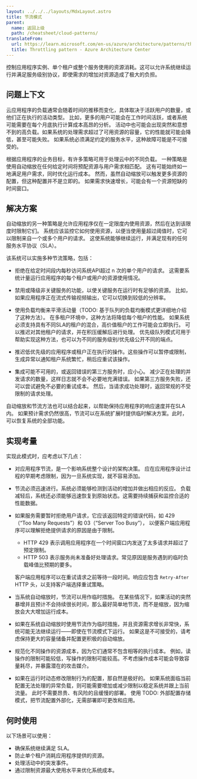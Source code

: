 ```yaml
---
layout: ../../../layouts/MdxLayout.astro
title: 节流模式
parent:
  name: 返回上级
  path: /cheatsheet/cloud-patterns/
translateFrom:
  url: https://learn.microsoft.com/en-us/azure/architecture/patterns/throttling
  title: Throttling pattern - Azure Architecture Center
---
```


控制应用程序实例、单个租户或整个服务使用的资源消耗。这可以允许系统继续运行并满足服务级别协议，即使需求的增加对资源造成了极大的负担。

## 问题上下文

云应用程序的负载通常会随着时间的推移而变化，具体取决于活跃用户的数量，或他们正在执行的活动类型。
比如，更多的用户可能会在工作时间活跃，或者系统可能需要在每个月底执行计算成本高昂的分析。
活动中也可能会出现突然和意想不到的高负载。如果系统的处理需求超过了可用资源的容量，它的性能就可能会降低，甚至可能失败。
如果系统必须满足约定的服务水平，这种故障可能是不可接受的。


根据应用程序的业务目标，有许多策略可用于处理云中的不同负载。
一种策略是使用自动缩放在任何给定时间将预配资源与用户需求相匹配。
这有可能始终如一地满足用户需求，同时优化运行成本。
然而，虽然自动缩放可以触发更多资源的配置，但这种配置并不是立即的。
如果需求快速增长，可能会有一个资源短缺的时间窗口。

## 解决方案

自动缩放的另一种策略是允许应用程序仅在一定限度内使用资源，然后在达到该限度时限制它们。
系统应该监控它如何使用资源，以便当使用量超过阈值时，它可以限制来自一个或多个用户的请求。
这使系统能够继续运行，并满足现有的任何服务水平协议（SLA）。


该系统可以实施多种节流策略，包括：

- 拒绝在给定时间段内每秒访问系统API超过 n 次的单个用户的请求。
  这需要系统计量运行应用程序的每个租户或用户的资源使用情况。

- 禁用或降级非关键服务的功能，以使关键服务在运行时有足够的资源。
  比如，如果应用程序正在流式传输视频输出，它可以切换到较低的分辨率。

- 使用负载均衡来平滑活动量（TODO: 基于队列的负载均衡模式更详细地介绍了这种方法）。
  在多租户环境中，这种方法将降低每个租户的性能。
  如果系统必须支持具有不同SLA的租户的混合，高价值租户的工作可能会立即执行。
  可以推迟对其他租户的请求，并在积压缓解后进行处理。
  优先级队列模式可用于帮助实现这种方法，也可以为不同的服务级别/优先级公开不同的端点。

- 推迟低优先级的应用程序或租户正在执行的操作。这些操作可以暂停或限制，生成异常以通知租户系统繁忙，稍后应重试该操作。

- 集成可能不可用的，或返回错误的第三方服务时，应小心。
  减少正在处理的并发请求的数量，这样日志就不会不必要地充满错误。
  如果第三方服务失败，还可以尝试避免不必要的重试成本。
  然后，当请求成功处理时，返回常规的不受限制的请求处理。

自动缩放和节流方法也可以结合起来，以帮助保持应用程序的响应速度并在SLA内。
如果预计需求仍然很高，节流可以在系统扩展时提供临时解决方案。此时，可以恢复系统的全部功能。

## 实现考量

实现此模式时，应考虑以下几点：

- 对应用程序节流，是一个影响系统整个设计的架构决策。
  应在应用程序设计过程的早期考虑限制，因为一旦系统实现，就不容易添加。

- 节流必须迅速进行。系统必须能够检测到活动的增加并做出相应的反应。
  负载减轻后，系统还必须能够迅速恢复到原始状态。这需要持续捕获和监控合适的性能数据。

- 如果服务需要暂时拒绝用户请求，它应该返回特定的错误代码，如
  429（“Too Many Requests”）和 03（“Server Too Busy”），
  以便客户端应用程序可以理解拒绝提供请求的原因是由于限制。

  * HTTP 429 表示调用应用程序在一个时间窗口内发送了太多请求并超过了预定限制。
  * HTTP 503 表示服务尚未准备好处理请求。常见原因是服务遇到的临时负载峰值比预期的要多。

  客户端应用程序可以在重试请求之前等待一段时间。响应应包含 `Retry-After` HTTP 头，以支持客户端选择重试策略。

- 当系统自动缩放时，节流可以用作临时措施。
  在某些情况下，如果活动的突然暴增并且预计不会持续很长时间，那么最好简单地节流，而不是缩放，因为缩放会大大增加运行成本。

- 如果在系统自动缩放时使用节流作为临时措施，并且资源需求增长非常快，系统可能无法继续运行——即使在节流模式下运行。
  如果这是不可接受的，请考虑保持更大的容量储备并配置更积极的自动缩放。

- 规范化不同操作的资源成本，因为它们通常不包含相等的执行成本。
  例如，读操作的限制可能较低，写操作的限制可能较高。不考虑操作成本可能会导致容量耗尽，并暴露潜在的攻击媒介。

- 如果在运行时动态修改限制行为的配置，那自然是极好的。
  如果系统面临当前配置无法处理的异常负载，则可能需要增加或减少限制以稳定系统并跟上当前流量。
  此时不需要昂贵、有风险的且缓慢的部署。
  使用 TODO: 外部配置存储模式，把节流配置外部化，无需部署即可更改和应用。

## 何时使用

以下场景可以使用：

- 确保系统继续满足 SLA。
- 防止单个租户消耗应用程序提供的资源。
- 处理活动中的突发事件。
- 通过限制资源最大使用水平来优化系统成本。